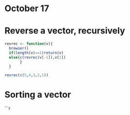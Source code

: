 October 17
=============

# Reverse a vector, recursively

```r
revrec <- function(v){
  browser()
  if(length(v)==1)return(v)
  else{c(revrec(v[-1]),v[1])
       }
  }

revrec(c(5,4,3,2,1))

```

# Sorting a vector
```r





